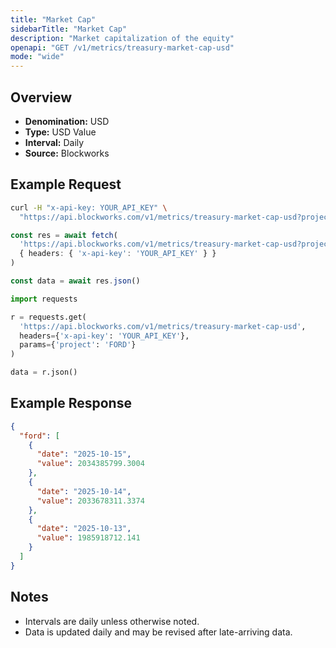 ```yaml
---
title: "Market Cap"
sidebarTitle: "Market Cap"
description: "Market capitalization of the equity"
openapi: "GET /v1/metrics/treasury-market-cap-usd"
mode: "wide"
---
```


## Overview

- **Denomination:** USD
- **Type:** USD Value
- **Interval:** Daily
- **Source:** Blockworks

## Example Request

<CodeGroup>

```bash cURL
curl -H "x-api-key: YOUR_API_KEY" \
  "https://api.blockworks.com/v1/metrics/treasury-market-cap-usd?project=FORD"
```

```typescript TypeScript
const res = await fetch(
  'https://api.blockworks.com/v1/metrics/treasury-market-cap-usd?project=FORD',
  { headers: { 'x-api-key': 'YOUR_API_KEY' } }
)

const data = await res.json()
```

```python Python
import requests

r = requests.get(
  'https://api.blockworks.com/v1/metrics/treasury-market-cap-usd',
  headers={'x-api-key': 'YOUR_API_KEY'},
  params={'project': 'FORD'}
)

data = r.json()
```

</CodeGroup>

## Example Response

```json
{
  "ford": [
    {
      "date": "2025-10-15",
      "value": 2034385799.3004
    },
    {
      "date": "2025-10-14",
      "value": 2033678311.3374
    },
    {
      "date": "2025-10-13",
      "value": 1985918712.141
    }
  ]
}
```

## Notes
- Intervals are daily unless otherwise noted.
- Data is updated daily and may be revised after late-arriving data.